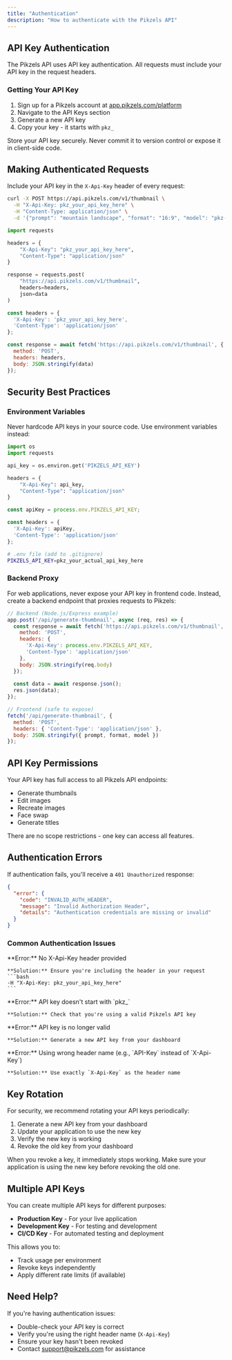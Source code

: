 ```yaml
---
title: "Authentication"
description: "How to authenticate with the Pikzels API"
---
```


## API Key Authentication

The Pikzels API uses API key authentication. All requests must include your API key in the request headers.

### Getting Your API Key

1. Sign up for a Pikzels account at [app.pikzels.com/platform](https://app.pikzels.com/platform)
2. Navigate to the API Keys section
3. Generate a new API key
4. Copy your key - it starts with `pkz_`

<Warning>
  Store your API key securely. Never commit it to version control or expose it in client-side code.
</Warning>

## Making Authenticated Requests

Include your API key in the `X-Api-Key` header of every request:

<CodeGroup>

```bash cURL
curl -X POST https://api.pikzels.com/v1/thumbnail \
  -H "X-Api-Key: pkz_your_api_key_here" \
  -H "Content-Type: application/json" \
  -d '{"prompt": "mountain landscape", "format": "16:9", "model": "pkz-2"}'
```

```python Python
import requests

headers = {
    "X-Api-Key": "pkz_your_api_key_here",
    "Content-Type": "application/json"
}

response = requests.post(
    "https://api.pikzels.com/v1/thumbnail",
    headers=headers,
    json=data
)
```

```javascript JavaScript
const headers = {
  'X-Api-Key': 'pkz_your_api_key_here',
  'Content-Type': 'application/json'
};

const response = await fetch('https://api.pikzels.com/v1/thumbnail', {
  method: 'POST',
  headers: headers,
  body: JSON.stringify(data)
});
```

</CodeGroup>

## Security Best Practices

### Environment Variables

Never hardcode API keys in your source code. Use environment variables instead:

<CodeGroup>

```python Python
import os
import requests

api_key = os.environ.get('PIKZELS_API_KEY')

headers = {
    "X-Api-Key": api_key,
    "Content-Type": "application/json"
}
```

```javascript Node.js
const apiKey = process.env.PIKZELS_API_KEY;

const headers = {
  'X-Api-Key': apiKey,
  'Content-Type': 'application/json'
};
```

```bash .env
# .env file (add to .gitignore)
PIKZELS_API_KEY=pkz_your_actual_api_key_here
```

</CodeGroup>

### Backend Proxy

For web applications, never expose your API key in frontend code. Instead, create a backend endpoint that proxies requests to Pikzels:

```javascript
// Backend (Node.js/Express example)
app.post('/api/generate-thumbnail', async (req, res) => {
  const response = await fetch('https://api.pikzels.com/v1/thumbnail', {
    method: 'POST',
    headers: {
      'X-Api-Key': process.env.PIKZELS_API_KEY,
      'Content-Type': 'application/json'
    },
    body: JSON.stringify(req.body)
  });
  
  const data = await response.json();
  res.json(data);
});

// Frontend (safe to expose)
fetch('/api/generate-thumbnail', {
  method: 'POST',
  headers: { 'Content-Type': 'application/json' },
  body: JSON.stringify({ prompt, format, model })
});
```

## API Key Permissions

Your API key has full access to all Pikzels API endpoints:

- Generate thumbnails
- Edit images
- Recreate images
- Face swap
- Generate titles

There are no scope restrictions - one key can access all features.

## Authentication Errors

If authentication fails, you'll receive a `401 Unauthorized` response:

```json
{
  "error": {
    "code": "INVALID_AUTH_HEADER",
    "message": "Invalid Authorization Header",
    "details": "Authentication credentials are missing or invalid"
  }
}
```

### Common Authentication Issues

<AccordionGroup>
  <Accordion title="Missing API Key" icon="key-skeleton">
    **Error:** No X-Api-Key header provided
    
    **Solution:** Ensure you're including the header in your request
    ```bash
    -H "X-Api-Key: pkz_your_api_key_here"
    ```
  </Accordion>
  
  <Accordion title="Invalid API Key Format" icon="exclamation-triangle">
    **Error:** API key doesn't start with `pkz_`
    
    **Solution:** Check that you're using a valid Pikzels API key
  </Accordion>
  
  <Accordion title="Expired or Revoked Key" icon="clock">
    **Error:** API key is no longer valid
    
    **Solution:** Generate a new API key from your dashboard
  </Accordion>
  
  <Accordion title="Typo in Header Name" icon="spell-check">
    **Error:** Using wrong header name (e.g., `API-Key` instead of `X-Api-Key`)
    
    **Solution:** Use exactly `X-Api-Key` as the header name
  </Accordion>
</AccordionGroup>

## Key Rotation

For security, we recommend rotating your API keys periodically:

1. Generate a new API key from your dashboard
2. Update your application to use the new key
3. Verify the new key is working
4. Revoke the old key from your dashboard

<Note>
  When you revoke a key, it immediately stops working. Make sure your application is using the new key before revoking the old one.
</Note>

## Multiple API Keys

You can create multiple API keys for different purposes:

- **Production Key** - For your live application
- **Development Key** - For testing and development
- **CI/CD Key** - For automated testing and deployment

This allows you to:
- Track usage per environment
- Revoke keys independently
- Apply different rate limits (if available)

## Need Help?

If you're having authentication issues:

- Double-check your API key is correct
- Verify you're using the right header name (`X-Api-Key`)
- Ensure your key hasn't been revoked
- Contact [support@pikzels.com](mailto:support@pikzels.com) for assistance